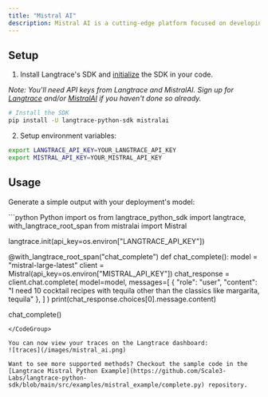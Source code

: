 ```yaml
---
title: "Mistral AI"
description: Mistral AI is a cutting-edge platform focused on developing advanced large language models that prioritize efficiency and performance. Known for producing compact yet powerful AI models, Mistral AI aims to democratize access to high-performance AI by making these models more accessible and adaptable to various applications. The platform emphasizes open innovation, contributing to the AI community with tools that are both versatile and state-of-the-art.
---
```


## Setup

1. Install Langtrace's SDK and [initialize](/quickstart) the SDK in your code.

*Note: You'll need API keys from Langtrace and MistralAI. Sign up for [Langtrace](https://langtrace.ai) and/or [MistralAI](https://mistral.ai/) if you haven't done so already.*

```bash Python
# Install the SDK
pip install -U langtrace-python-sdk mistralai
```


2. Setup environment variables:
```bash Shell
export LANGTRACE_API_KEY=YOUR_LANGTRACE_API_KEY
export MISTRAL_API_KEY=YOUR_MISTRAL_API_KEY
```


## Usage

Generate a simple output with your deployment's model:

<CodeGroup>
```python Python
import os
from langtrace_python_sdk import langtrace, with_langtrace_root_span
from mistralai import Mistral

langtrace.init(api_key=os.environ["LANGTRACE_API_KEY"])


@with_langtrace_root_span("chat_complete")
def chat_complete():
    model = "mistral-large-latest"
    client = Mistral(api_key=os.environ["MISTRAL_API_KEY"])
    chat_response = client.chat.complete(
        model=model,
        messages=[
            {
                "role": "user",
                "content": "I need 10 cocktail recipes with tequila other than the classics like margarita, tequila"
            },
        ]
    )
    print(chat_response.choices[0].message.content)


chat_complete()

```
</CodeGroup>

You can now view your traces on the Langtrace dashboard:
![traces](/images/mistral_ai.png)

Want to see more supported methods? Checkout the sample code in the [Langtrace Mistral Python Example](https://github.com/Scale3-Labs/langtrace-python-sdk/blob/main/src/examples/mistral_example/complete.py) repository.